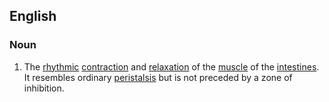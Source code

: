 ==English==

===Noun===
{{en-noun|-}} 

# {{context|biology}} The [[rhythmic]] [[contraction]] and [[relaxation]] of the [[muscle]] of the [[intestine]]s. It resembles ordinary [[peristalsis]] but is not preceded by a zone of inhibition.